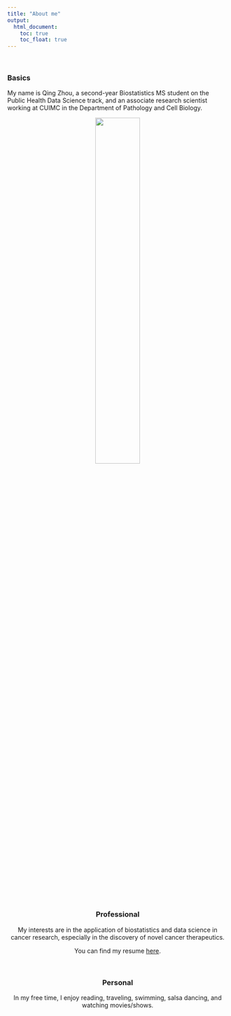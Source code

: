 ```yaml
---
title: "About me"
output: 
  html_document:
    toc: true
    toc_float: true
---
```


<br>

### Basics

My name is Qing Zhou, a second-year Biostatistics MS student on the Public Health Data Science track, and an associate research scientist working at CUIMC in the Department of Pathology and Cell Biology. 

<center><img src="images/mailman.PNG" style="width:45%">


<br>

### Professional 

My interests are in the application of biostatistics and data science in cancer research, especially in the discovery of novel cancer therapeutics.

You can find my resume [here](resume.html).

<br>

### Personal

In my free time, I enjoy reading, traveling, swimming, salsa dancing, and watching movies/shows.
